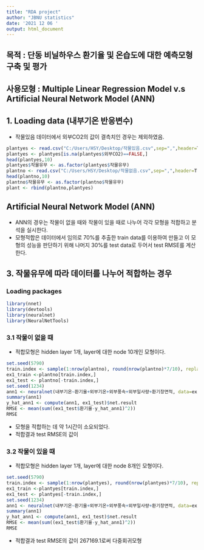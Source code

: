 ```yaml
---
title: "RDA project"
author: "JBNU statistics"
date: '2021 12 06 '
output: html_document
---
```


## 목적 : 단동 비닐하우스 환기율 및 온습도에 대한 예측모형 구축 및 평가
## 사용모형 : Multiple Linear Regression Model v.s Artificial Neural Network Model (ANN)

## 1. Loading data (내부기온 반응변수)

- 작물있음 데이터에서 외부CO2의 값이 결측치인 경우는 제외하였음.

```r
plantyes <- read.csv("C:/Users/HSY/Desktop/작물있음.csv",sep=",",header=T)
plantyes <- plantyes[is.na(plantyes$외부CO2)==FALSE,]
head(plantyes,10)
plantyes$작물유무 <- as.factor(plantyes$작물유무)
plantno <- read.csv("C:/Users/HSY/Desktop/작물없음.csv",sep=",",header=T)
head(plantno,10) 
plantno$작물유무 <- as.factor(plantno$작물유무)
plant <- rbind(plantno,plantyes)
```




## Artificial Neural Network Model (ANN)

- ANN의 경우는 작물이 없을 때와 작물이 있을 때로 나누어 각각 모형을 적합하고 분석을 실시한다.
- 모형적합은 데이터에서 임의로 70%를 추출한 train data를 이용하여 만들고 이 모형의 성능을 판단하기 위해 나머지 30%를 test data로 두어서 test RMSE를 계산한다.

## 3. 작물유무에 따라 데이터를 나누어 적합하는 경우

### Loading packages

```r
library(nnet)
library(devtools)
library(neuralnet)
library(NeuralNetTools)
```


### 3.1 작물이 없을 때

- 적합모형은 hidden layer 1개, layer에 대한 node 10개인 모형이다.

```r
set.seed(5790)
train.index <- sample(1:nrow(plantno), round(nrow(plantno)*7/10), replace=F)
ex1_train <-plantno[train.index,]
ex1_test <- plantno[-train.index,]
set.seed(1234)
ann1 <- neuralnet(내부기온~환기율+외부기온+외부풍속+외부일사량+환기창면적, data=ex1_train, hidden=10, threshold = 0.01, stepmax = 1e+08)
summary(ann1)
y_hat_ann1 <- compute(ann1, ex1_test)$net.result
RMSE <- mean(sum((ex1_test$환기율-y_hat_ann1)^2))
RMSE
```

- 모형을 적합하는 데 약 1시간이 소요되었다.
- 적합결과 test RMSE의 값이

### 3.2 작물이 있을 때

- 적합모형은 hidden layer 1개, layer에 대한 node 8개인 모형이다.


```r
set.seed(5790)
train.index <- sample(1:nrow(plantyes), round(nrow(plantyes)*7/10), replace=F)
ex1_train <-plantyes[train.index,]
ex1_test <- plantyes[-train.index,]
set.seed(1234)
ann1 <- neuralnet(내부기온~환기율+외부기온+외부풍속+외부일사량+환기창면적, data=ex1_train, hidden=8, threshold = 0.01, stepmax = 1e+08)
summary(ann1)
y_hat_ann1 <- compute(ann1, ex1_test)$net.result
RMSE <- mean(sum((ex1_test$환기율-y_hat_ann1)^2))
RMSE
```

- 적합결과 test RMSE의 값이 267169.1로써 다중회귀모형